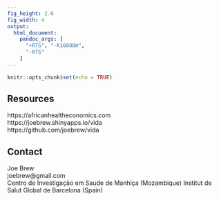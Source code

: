 ```yaml
---
fig_height: 2.6
fig_width: 4
output:
  html_document:
    pandoc_args: [
      "+RTS", "-K16000m",
      "-RTS"
    ]
---
```


```r
knitr::opts_chunk$set(echo = TRUE)
```


## Resources

https://africanhealtheconomics.com  
https://joebrew.shinyapps.io/vida  
https://github.com/joebrew/vida  

## Contact

Joe Brew  
joebrew@gmail.com  
Centro de Investigação em Saude de Manhiça (Mozambique)
Institut de Salut Global de Barcelona (Spain)  
